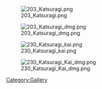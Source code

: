 [[File:203_Katsuragi.png]]

[[File:203_Katsuragi_dmg.png]]

[[File:230_Katsuragi_kai.png]]

[[File:230_Katsuragi_Kai_dmg.png]]

[[Category:Gallery]]